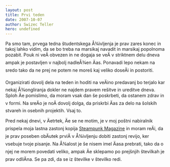 ```yaml
---
layout: post
title: Prvi teden
date: 2007-10-07
author: Swizec Teller
hero: undefined
---
```


Pa smo tam, prvega tedna študentskega Å¾ivljenja je prav zares konec in takoj lahko vidim, da se bo treba na marsikaj navadit in marsikaj popolnoma pozabit. Pouk ni veÄ obvezen in ne dogaja se veÄ v striktnem delu dneva ampak je postavljen v najbolj nadleÅ¾en Äas. Ponavadi lepo nekam na sredo tako da ne prej ne potem ne moreš kaj veliko doseÄi in postoriti.

Organizirati dovolj dela na teden in hoditi na veÄino predavanj bo terjalo kar nekaj Å¾ongliranja dokler ne najdem pravem rešitve in ureditve dneva. Sploh Äe pomislimo, da moram vsak dan še poskrbeti, da ostanem zdrav in v formi. Na sreÄo je noÄ dovolj dolga, da priskrbi Äas za delo na šolskih stvareh in osebnih projektih. Vsaj to.

Pred nekaj dnevi, v Äetrtek, Äe se ne motim, je v moj poštni nabiralnik prispela moja lastna zastonj kopija [Steampunk Magazine](http://steampunkmagazine.com/) in moram reÄi, da je prav poseben obÄutek prviÄ v Å¾ivljenju dobiti zastonj revijo, ker vsebuje tvoje pisanje. Na Å¾alost je še nisem imel Äasa prebrati, tako da o njej ne morem povedati veliko, ampak Äe sklepamo po prejšnjih številkah je prav odliÄna. Se pa zdi, da se iz številke v številko redi.
